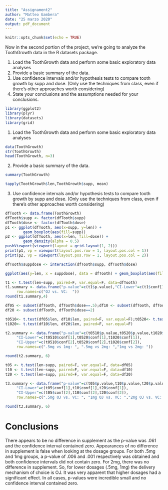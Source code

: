 ```yaml
---
title: "Assignament2"
author: "Matteo Gambera"
date: "25 marzo 2020"
output: pdf_document
---
```


```r
knitr::opts_chunk$set(echo = TRUE)
```

Now in the second portion of the project, we’re going to analyze the ToothGrowth data in the R datasets package.

1. Load the ToothGrowth data and perform some basic exploratory data analyses
2. Provide a basic summary of the data.
3. Use confidence intervals and/or hypothesis tests to compare tooth growth by supp and dose. (Only use the techniques from class, even if there’s other approaches worth considering)
4. State your conclusions and the assumptions needed for your conclusions.
```r
library(ggplot2)
library(plyr)
library(datasets)
library(grid)
```
1. Load the ToothGrowth data and perform some basic exploratory data analyses
```r
data(ToothGrowth)
str(ToothGrowth)
head(ToothGrowth, n=3)
```
2. Provide a basic summary of the data.
```r
summary(ToothGrowth)
```
```r
tapply(ToothGrowth$len,ToothGrowth$supp, mean)
```
3. Use confidence intervals and/or hypothesis tests to compare tooth growth by supp and dose. (Only use the techniques from class, even if there’s other approaches worth considering)
```r
dfTooth <- data.frame(ToothGrowth)
dfTooth$supp <- factor(dfTooth$supp)
dfTooth$dose <- factor(dfTooth$dose)
p1 <- ggplot(dfTooth, aes(x=supp, y=len)) + 
        geom_boxplot(aes(fill=supp))
p2 <- ggplot(dfTooth, aes(x=len, fill=dose)) + 
        geom_density(alpha = 0.5)
pushViewport(viewport(layout = grid.layout(1, 2)))
print(p1, vp = viewport(layout.pos.row = 1, layout.pos.col = 1))
print(p2, vp = viewport(layout.pos.row = 1, layout.pos.col = 2))
```

```r
dfTooth$suppdose <- interaction(dfTooth$supp, dfTooth$dose)

ggplot(aes(y=len, x = suppdose), data = dfTooth) + geom_boxplot(aes(fill=suppdose))
```

```r
t1 <- t.test(len~supp, paired=F, var.equal=F, data=dfTooth)
t1.summary <- data.frame("p-value"=c(t1$p.value),"CI-Lower"=c(t1$conf[1]), "CI-Upper"=c(t1$conf[2]), 
     row.names=c("OJ vs. VC:  "))
round(t1.summary,4)
```
```r
df05 <- subset(dfTooth, dfTooth$dose==.5);df10 <- subset(dfTooth, dfTooth$dose==1)
df20 <- subset(dfTooth, dfTooth$dose==2)

t0510<- t.test(df05$len, df10$len, paired=F, var.equal=F);t0520<- t.test(df05$len, df20$len, paired=F, var.equal=F)
t1020<- t.test(df10$len, df20$len, paired=F, var.equal=F)

t2.summary <- data.frame("p-value"=c(t0510$p.value,t0520$p.value,t1020$p.value), 
     "CI-Lower"=c(t0510$conf[1],t0520$conf[1],t1020$conf[1]),
     "CI-Upper"=c(t0510$conf[2],t0520$conf[2],t1020$conf[2]),
     row.names=c(".5mg vs 1mg: ", ".5mg vs 2mg: ","1mg vs 2mg: "))

round(t2.summary, 6)
```

```r
t05 <- t.test(len~supp, paired=F, var.equal=F, data=df05)
t10 <- t.test(len~supp, paired=F, var.equal=F, data=df10)
t20 <- t.test(len~supp, paired=F, var.equal=F, data=df20)

t3.summary <- data.frame("p-value"=c(t05$p.value,t10$p.value,t20$p.value), 
     "CI-Lower"=c(t05$conf[1],t10$conf[1],t20$conf[1]),
     "CI-Upper"=c(t05$conf[2],t10$conf[2],t20$conf[2]),
     row.names=c(".5mg OJ vs. VC: ", "1mg OJ vs. VC: ","2mg OJ vs. VC: "))

round(t3.summary, 6)
```

# Conclusions
There appears to be no difference in supplement as the p-value was .061 and the confidence interval contained zero.
Appearances of no difference in supplement is false when looking at the dosage groups. For both .5mg and 1mg groups, a p-value of .006 and .001 respectively was obtained and both confidence intervals did not contain zero. For 2mg, there was no difference in supplement. So, for lower dosages (.5mg, 1mg) the delivery mechanism of choice is OJ.
It was very apparent that higher dosages had a significant effect. In all cases, p-values were incredible small and no confidence interval contained zero.












